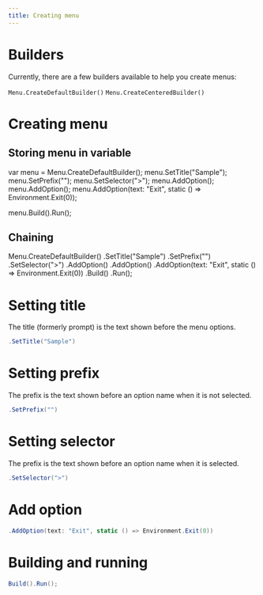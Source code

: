 ```yaml
---
title: Creating menu
---
```


# Builders

Currently, there are a few builders available to help you create menus:

`Menu.CreateDefaultBuilder()`
`Menu.CreateCenteredBuilder()`

# Creating menu

## Storing menu in variable

var menu = Menu.CreateDefaultBuilder();
menu.SetTitle("Sample");
menu.SetPrefix("");
menu.SetSelector(">");
menu.AddOption<PlayOption>();
menu.AddOption<CreditsOption>();
menu.AddOption(text: "Exit", static () => Environment.Exit(0));

menu.Build().Run();

## Chaining

Menu.CreateDefaultBuilder()
    .SetTitle("Sample")
    .SetPrefix("")
    .SetSelector(">")
    .AddOption<PlayOption>()
    .AddOption<CreditsOption>()
    .AddOption(text: "Exit", static () => Environment.Exit(0))
    .Build()
    .Run();

# Setting title

The title (formerly prompt) is the text shown before the menu options.

```cs
.SetTitle("Sample")
```

# Setting prefix

The prefix is the text shown before an option name when it is not selected.

```cs
.SetPrefix("")
```

# Setting selector

The prefix is the text shown before an option name when it is selected.

```cs
.SetSelector(">")
```

# Add option

```cs
.AddOption(text: "Exit", static () => Environment.Exit(0))
```

# Building and running

```cs
Build().Run();
```
